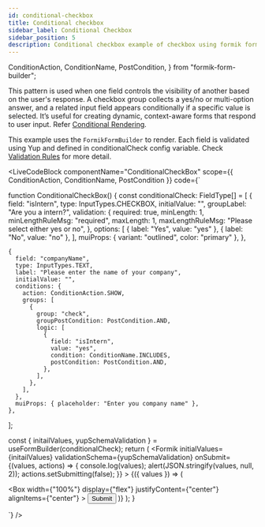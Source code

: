 ```yaml
---
id: conditional-checkbox
title: Conditional checkbox
sidebar_label: Conditional Checkbox
sidebar_position: 5
description: Conditional checkbox example of checkbox using formik form builder.
---
```


  ConditionAction,
  ConditionName,
  PostCondition,
} from "formik-form-builder";

This pattern is used when one field controls the visibility of another based on the user's response. A checkbox group collects a yes/no or multi-option answer, and a related input field appears conditionally if a specific value is selected. It’s useful for creating dynamic, context-aware forms that respond to user input. Refer [Conditional Rendering](/docs/getting-started/my-doc-configuration#conditional-rendering).

This example uses the `FormikFormBuilder` to render.
Each field is validated using Yup and defined in conditionalCheck config variable. Check [Validation Rules](/docs/getting-started/my-doc-configuration#validation-rules) for more detail.

<LiveCodeBlock
  componentName="ConditionalCheckBox"
  scope={{
    ConditionAction, 
    ConditionName,
    PostCondition
  }}
  code={`

function ConditionalCheckBox() {
  const conditionalCheck: FieldType[] = [
    {
      field: "isIntern",
      type: InputTypes.CHECKBOX,
      initialValue: "",
      groupLabel: "Are you a intern?",
      validation: {
        required: true,
        minLength: 1,
        minLengthRuleMsg: "required",
        maxLength: 1,
        maxLengthRuleMsg: "Please select either yes or no",
      },
      options: [
        { label: "Yes", value: "yes" },
        { label: "No", value: "no" },
      ],
      muiProps: { variant: "outlined", color: "primary" },
    },

    {
      field: "companyName",
      type: InputTypes.TEXT,
      label: "Please enter the name of your company",
      initialValue: "",
      conditions: {
        action: ConditionAction.SHOW,
        groups: [
          {
            group: "check",
            groupPostCondition: PostCondition.AND,
            logic: [
              {
                field: "isIntern",
                value: "yes",
                condition: ConditionName.INCLUDES,
                postCondition: PostCondition.AND,
              },
            ],
          },
        ],
      },
      muiProps: { placeholder: "Enter you company name" },
    },
  ];

  const { initailValues, yupSchemaValidation } =
    useFormBuilder(conditionalCheck);
  return (
    <Formik
      initialValues={initailValues}
      validationSchema={yupSchemaValidation}
      onSubmit={(values, actions) => {
        console.log(values);
        alert(JSON.stringify(values, null, 2));
        actions.setSubmitting(false);
      }}
    >
      {({ values }) => (
        <Form>
          <FormBuilder
            fields={conditionalCheck}
            data-test="form"
            group="form"
            values={values}
          />
          <Box
            width={"100%"}
            display={"flex"}
            justifyContent={"center"}
            alignItems={"center"}
          >
            <Button variant="solid" type="submit">
              Submit
            </Button>
          </Box>
        </Form>
      )}
    </Formik>
  );
}


  `}
/>